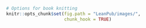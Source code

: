 
```r
# Options for book knitting
knitr::opts_chunk$set(fig.path = "LeanPub/images/",
                      chunk_hook = TRUE)
```

